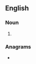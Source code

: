 ==English==

===Noun===
{{head|en|noun form}}

# {{plural of|en|paring}}

===Anagrams===
* {{anagrams|en|a=aginprs|gnisrap|parsing|rapings|rasping|sparing}}